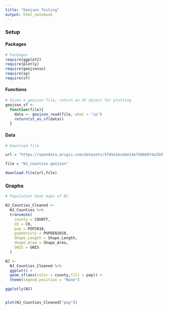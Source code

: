 ```yaml
---
title: "Geojson Testing"
output: html_notebook
---
```


### Setup

#### Packages

```r
# Packages
require(ggplot2)
require(plotly)
require(geojsonio)
require(sp)
require(sf)
```

#### Functions

```r
# Given a geojson file, return an SF object for plotting
geojson_sf <- 
  function(file){
    data <- geojson_read(file, what = "sp")
    return(st_as_sf(data))
  }
```


#### Data


```r
# Download file

url = "https://opendata.arcgis.com/datasets/5f45e1ece6e14ef5866974a7b57d3b95_1.geojson"

file = "NJ_counties.geojson"

download.file(url,file)
```

### Graphs 

```r

# Population heat maps of NJ

NJ_Counties_Cleaned <- 
  NJ_Counties %>%
  transmute(
    county = COUNTY,
    CO = CO,
    pop = POP2010,
    popdensity = POPDEN2010,
    Shape_Length = Shape_Length,
    Shape_Area = Shape_Area,
    GNIS = GNIS
  )

NJ <-
  NJ_Counties_Cleaned %>%
  ggplot() +
  geom_sf(aes(color = county,fill = pop)) +
  theme(legend.position = "None")

ggplotly(NJ)


plot(NJ_Counties_Cleaned["pop"])
```

